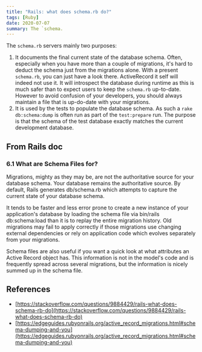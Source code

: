 ```yaml
---
title: "Rails: what does schema.rb do?"
tags: [Ruby]
date: 2020-07-07
summary: The `schema.
---
```


The `schema.rb` servers mainly two purposes:

1. It documents the final current state of the database schema. Often,
   especially when you have more than a couple of migrations, it's hard to
   deduct the schema just from the migrations alone. With a present `schema.rb`,
   you can just have a look there. ActiveRecord it self will indeed not use it.
   It will introspect the database during runtime as this is much safer than to
   expect users to keep the `schema.rb` up-to-date. However to avoid confusion
   of your developers, you should always maintain a file that is up-do-date with
   your migrations.
2. It is used by the tests to populate the database schema. As such a `rake
   db:schema:dump` is often run as part of the `test:prepare` run. The purpose
   is that the schema of the test database exactly matches the current
   development database.

## From Rails doc

### 6.1 What are Schema Files for?

Migrations, mighty as they may be, are not the authoritative source for your database schema. Your database remains the authoritative source. By default, Rails generates db/schema.rb which attempts to capture the current state of your database schema.

It tends to be faster and less error prone to create a new instance of your application's database by loading the schema file via bin/rails db:schema:load than it is to replay the entire migration history. Old migrations may fail to apply correctly if those migrations use changing external dependencies or rely on application code which evolves separately from your migrations.

Schema files are also useful if you want a quick look at what attributes an Active Record object has. This information is not in the model's code and is frequently spread across several migrations, but the information is nicely summed up in the schema file.

## References

- [https://stackoverflow.com/questions/9884429/rails-what-does-schema-rb-do](https://stackoverflow.com/questions/9884429/rails-what-does-schema-rb-do)
- [https://edgeguides.rubyonrails.org/active_record_migrations.html#schema-dumping-and-you](https://edgeguides.rubyonrails.org/active_record_migrations.html#schema-dumping-and-you)